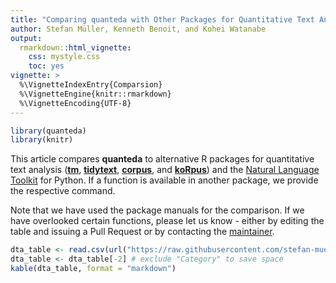 ```yaml
---
title: "Comparing quanteda with Other Packages for Quantitative Text Analysis"
author: Stefan Müller, Kenneth Benoit, and Kohei Watanabe
output: 
  rmarkdown::html_vignette:
    css: mystyle.css
    toc: yes
vignette: >
  %\VignetteIndexEntry{Comparsion}
  %\VignetteEngine{knitr::rmarkdown}
  %\VignetteEncoding{UTF-8}
---
```


```r
library(quanteda)
library(knitr)
```
This article compares **quanteda** to alternative R packages for quantitative text analysis ([**tm**](https://cran.r-project.org/web/packages/tm/index.html), [**tidytext**](https://cran.r-project.org/web/packages/tidytext/index.html), [**corpus**](https://cran.r-project.org/web/packages/corpus/index.html), and [**koRpus**](https://cran.r-project.org/web/packages/koRpus/)) and the [Natural Language Toolkit](http://www.nltk.org/index.html) for Python. If a function is available in another package, we provide the respective command. 

Note that we have used the package manuals for the comparison. If we have overlooked certain functions, please let us know - either by editing the table and issuing a Pull Request or by contacting the [maintainer](K.R.Benoit@lse.ac.uk).

```r
dta_table <- read.csv(url("https://raw.githubusercontent.com/stefan-mueller/table-compare-quanteda/master/compare_quanteda.csv"))
dta_table <- dta_table[-2] # exclude "Category" to save space
kable(dta_table, format = "markdown")
```


